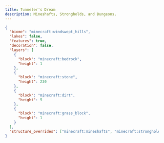 ```yaml
---
title: Tunneler's Dream
description: Mineshafts, Strongholds, and Dungeons.
---
```


```json
{
  "biome": "minecraft:windswept_hills",
  "lakes": false,
  "features": true,
  "decoration": false,
  "layers": [
    {
      "block": "minecraft:bedrock",
      "height": 1
    },
    {
      "block": "minecraft:stone",
      "height": 230
    },
    {
      "block": "minecraft:dirt",
      "height": 5
    },
    {
      "block": "minecraft:grass_block",
      "height": 1
    }
  ],
  "structure_overrides": ["minecraft:mineshafts", "minecraft:strongholds"]
}
```
